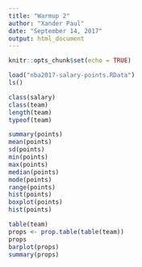 ```yaml
---
title: "Warmup 2"
author: "Xander Paul"
date: "September 14, 2017"
output: html_document
---
```


```r
knitr::opts_chunk$set(echo = TRUE)
```


```r
load("nba2017-salary-points.RData")
ls()
```
```r
class(salary)
class(team)
length(team)
typeof(team)
```
```r
summary(points)
mean(points)
sd(points)
min(points)
max(points)
median(points)
mode(points)
range(points)
hist(points)
boxplot(points)
hist(points)
```

```r
table(team)
props <- prop.table(table(team))
props
barplot(props)
summary(props)
```

